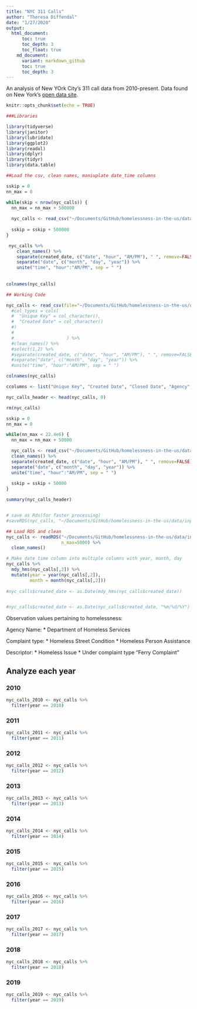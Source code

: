 ```yaml
---
title: "NYC 311 Calls"
author: "Theresa Diffendal"
date: "1/27/2020"
output: 
  html_document:
      toc: true
      toc_depth: 3
      toc_float: true
    md_document:
      variant: markdown_github
      toc: true
      toc_depth: 3
---
```


An analysis of New YOrk City's 311 call data from 2010-present. Data found on New York's [open data site](https://data.cityofnewyork.us/Social-Services/311-Service-Requests-from-2010-to-Present/erm2-nwe9/data).

```r
knitr::opts_chunk$set(echo = TRUE)

###Libraries

library(tidyverse)
library(janitor)
library(lubridate)
library(ggplot2)
library(readxl)
library(dplyr)
library(tidyr)
library(data.table)
```


```r
##Load the csv, clean names, maniuplate date_time columns 

sskip = 0
nn_max = 0

while(skip < nrow(nyc_calls)) {
  nn_max = nn_max + 500000
  
  nyc_calls <- read_csv("~/Documents/GitHub/homelessness-in-the-us/data/input-data/NYC_311_Service_Requests_from_2010_to_Present.csv", n_max = nn_max, skip = sskip)
  
  sskip = sskip + 500000
}

 nyc_calls %>%
    clean_names() %>% 
    separate(created_date, c("date", "hour", "AM/PM"), " ", remove=FALSE) %>%
    separate("date", c("month", "day", "year")) %>%
    unite("time", "hour":"AM/PM", sep = " ")
  
 
colnames(nyc_calls)

## Working Code

nyc_calls <- read_csv(file="~/Documents/GitHub/homelessness-in-the-us/data/input-data/NYC_311_Service_Requests_from_2010_to_Present.csv", n_max=2)
  #col_types = cols(
  #  "Unique Key" = col_character(),
  #  "Created Date" = col_character()
  #)
  #                    
  #                    ) %>%
  #clean_names() %>%
  #select(1,2) %>%
  #separate(created_date, c("date", "hour", "AM/PM"), " ", remove=FALSE) %>%
  #separate("date", c("month", "day", "year")) %>%
  #unite("time", "hour":"AM/PM", sep = " ")

colnames(nyc_calls)

ccolumns <- list("Unique Key", "Created Date", "Closed Date", "Agency", "Agency Name", "Complaint Type", "Descriptor", "Location Type", "Incident Zip", "Incident Address", "Street Name", "Cross Street 1", "Cross Street 2", "Intersection Street 1", "Intersection Street 2", "Address Type", "City", "Landmark", "Facility Type", "Status", "Due Date", "Resolution Description", "Resolution Action Updated Date", "Community Board", "BBL", "Borough", "X Coordinate (State Plane)", "Y Coordinate (State Plane)", "Open Data Channel Type", "Park Facility Name", "Park Borough", "Vehicle Type", "Taxi Company Borough", "Taxi Pick Up Location", "Bridge Highway Name", "Bridge Highway Direction", "Road Ramp", "Bridge Highway Segment", "Latitude", "Longitude", "Location")

nyc_calls_header <- head(nyc_calls, 0)

rm(nyc_calls)

sskip = 0
nn_max = 0

while(nn_max < 22.4e6) {
  nn_max = nn_max + 50000

  nyc_calls <- read_csv("~/Documents/GitHub/homelessness-in-the-us/data/input-data/NYC_311_Service_Requests_from_2010_to_Present.csv", n_max = nn_max, skip = sskip, col_names = c("Unique Key", "Created Date", "Closed Date", "Agency", "Agency Name", "Complaint Type", "Descriptor", "Location Type", "Incident Zip", "Incident Address", "Street Name", "Cross Street 1", "Cross Street 2", "Intersection Street 1", "Intersection Street 2", "Address Type", "City", "Landmark", "Facility Type", "Status", "Due Date", "Resolution Description", "Resolution Action Updated Date", "Community Board", "BBL", "Borough", "X Coordinate (State Plane)", "Y Coordinate (State Plane)", "Open Data Channel Type", "Park Facility Name", "Park Borough", "Vehicle Type", "Taxi Company Borough", "Taxi Pick Up Location", "Bridge Highway Name", "Bridge Highway Direction", "Road Ramp", "Bridge Highway Segment", "Latitude", "Longitude", "Location")) %>%
  clean_names() %>%
  separate(created_date, c("date", "hour", "AM/PM"), " ", remove=FALSE) %>%
  separate("date", c("month", "day", "year")) %>%
  unite("time", "hour":"AM/PM", sep = " ")
  
  sskip = sskip + 50000
}

summary(nyc_calls_header)


# save as Rds(for faster processing)
#saveRDS(nyc_calls, "~/Documents/GitHub/homelessness-in-the-us/data/input-data/NYC-311-Service-Requests.Rds")
```

```r

## Load RDS and clean
nyc_calls <- readRDS("~/Documents/GitHub/homelessness-in-the-us/data/input-data/NYC-311-Service-Requests.Rds",
                     n_max=5000) %>%
  clean_names()

# Make date time column into multiple columns with year, month, day
nyc_calls %>%
  mdy_hms(nyc_calls[,2]) %>%
  mutate(year = year(nyc_calls[,2]),
         month = month(nyc_calls[,2]))
  
#nyc_calls$created_date <- as.Date(mdy_hms(nyc_calls$created_date))


#nyc_calls$created_date <- as.Date(nyc_calls$created_date, "%m/%d/%Y")

```

Observation values pertaining to homelessness:

Agency Name:
* Department of Homeless Services

Complaint type:
* Homeless Street Condition
* Homeless Person Assistance

Descriptor:
* Homeless Issue
  * Under complaint type "Ferry Complaint"

## Analyze each year

### 2010

```r

nyc_calls_2010 <- nyc_calls %>%
  filter(year == 2010)

```

### 2011

```r

nyc_calls_2011 <- nyc_calls %>%
  filter(year == 2011)

```

### 2012

```r

nyc_calls_2012 <- nyc_calls %>%
  filter(year == 2012)

```

### 2013

```r

nyc_calls_2013 <- nyc_calls %>%
  filter(year == 2013)

```

### 2014

```r

nyc_calls_2014 <- nyc_calls %>%
  filter(year == 2014)

```

### 2015

```r

nyc_calls_2015 <- nyc_calls %>%
  filter(year == 2015)

```

### 2016

```r

nyc_calls_2016 <- nyc_calls %>%
  filter(year == 2016)

```

### 2017

```r

nyc_calls_2017 <- nyc_calls %>%
  filter(year == 2017)

```

### 2018

```r

nyc_calls_2018 <- nyc_calls %>%
  filter(year == 2018)

```

### 2019

```r

nyc_calls_2019 <- nyc_calls %>%
  filter(year == 2019)

```
